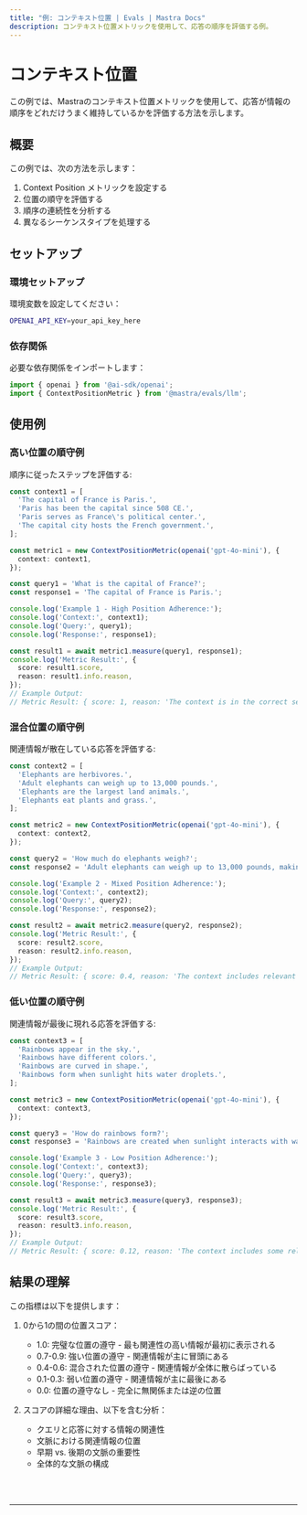 ```yaml
---
title: "例: コンテキスト位置 | Evals | Mastra Docs"
description: コンテキスト位置メトリックを使用して、応答の順序を評価する例。
---
```



# コンテキスト位置

この例では、Mastraのコンテキスト位置メトリックを使用して、応答が情報の順序をどれだけうまく維持しているかを評価する方法を示します。

## 概要

この例では、次の方法を示します：

1. Context Position メトリックを設定する
2. 位置の順守を評価する
3. 順序の連続性を分析する
4. 異なるシーケンスタイプを処理する

## セットアップ

### 環境セットアップ

環境変数を設定してください：

```bash filename=".env"
OPENAI_API_KEY=your_api_key_here
```

### 依存関係

必要な依存関係をインポートします：

```typescript copy showLineNumbers filename="src/index.ts"
import { openai } from '@ai-sdk/openai';
import { ContextPositionMetric } from '@mastra/evals/llm';
```

## 使用例

### 高い位置の順守例

順序に従ったステップを評価する:

```typescript copy showLineNumbers{5} filename="src/index.ts"
const context1 = [
  'The capital of France is Paris.',
  'Paris has been the capital since 508 CE.',
  'Paris serves as France\'s political center.',
  'The capital city hosts the French government.',
];

const metric1 = new ContextPositionMetric(openai('gpt-4o-mini'), {
  context: context1,
});

const query1 = 'What is the capital of France?';
const response1 = 'The capital of France is Paris.';

console.log('Example 1 - High Position Adherence:');
console.log('Context:', context1);
console.log('Query:', query1);
console.log('Response:', response1);

const result1 = await metric1.measure(query1, response1);
console.log('Metric Result:', {
  score: result1.score,
  reason: result1.info.reason,
});
// Example Output:
// Metric Result: { score: 1, reason: 'The context is in the correct sequential order.' }
```

### 混合位置の順守例

関連情報が散在している応答を評価する:

```typescript copy showLineNumbers{31} filename="src/index.ts"
const context2 = [
  'Elephants are herbivores.',
  'Adult elephants can weigh up to 13,000 pounds.',
  'Elephants are the largest land animals.',
  'Elephants eat plants and grass.',
];

const metric2 = new ContextPositionMetric(openai('gpt-4o-mini'), {
  context: context2,
});

const query2 = 'How much do elephants weigh?';
const response2 = 'Adult elephants can weigh up to 13,000 pounds, making them the largest land animals.';

console.log('Example 2 - Mixed Position Adherence:');
console.log('Context:', context2);
console.log('Query:', query2);
console.log('Response:', response2);

const result2 = await metric2.measure(query2, response2);
console.log('Metric Result:', {
  score: result2.score,
  reason: result2.info.reason,
});
// Example Output:
// Metric Result: { score: 0.4, reason: 'The context includes relevant information and irrelevant information and is not in the correct sequential order.' }
```

### 低い位置の順守例

関連情報が最後に現れる応答を評価する:

```typescript copy showLineNumbers{57} filename="src/index.ts"
const context3 = [
  'Rainbows appear in the sky.',
  'Rainbows have different colors.',
  'Rainbows are curved in shape.',
  'Rainbows form when sunlight hits water droplets.',
];

const metric3 = new ContextPositionMetric(openai('gpt-4o-mini'), {
  context: context3,
});

const query3 = 'How do rainbows form?';
const response3 = 'Rainbows are created when sunlight interacts with water droplets in the air.';

console.log('Example 3 - Low Position Adherence:');
console.log('Context:', context3);
console.log('Query:', query3);
console.log('Response:', response3);

const result3 = await metric3.measure(query3, response3);
console.log('Metric Result:', {
  score: result3.score,
  reason: result3.info.reason,
});
// Example Output:
// Metric Result: { score: 0.12, reason: 'The context includes some relevant information, but most of the relevant information is at the end.' }
```

## 結果の理解

この指標は以下を提供します：

1. 0から1の間の位置スコア：
   - 1.0: 完璧な位置の遵守 - 最も関連性の高い情報が最初に表示される
   - 0.7-0.9: 強い位置の遵守 - 関連情報が主に冒頭にある
   - 0.4-0.6: 混合された位置の遵守 - 関連情報が全体に散らばっている
   - 0.1-0.3: 弱い位置の遵守 - 関連情報が主に最後にある
   - 0.0: 位置の遵守なし - 完全に無関係または逆の位置

2. スコアの詳細な理由、以下を含む分析：
   - クエリと応答に対する情報の関連性
   - 文脈における関連情報の位置
   - 早期 vs. 後期の文脈の重要性
   - 全体的な文脈の構成

<br />
<br />
<hr className="dark:border-[#404040] border-gray-300" />
<br />
<br />
<GithubLink
  link={
    "https://github.com/mastra-ai/mastra/blob/main/examples/basics/evals/context-position"
  }
/>
